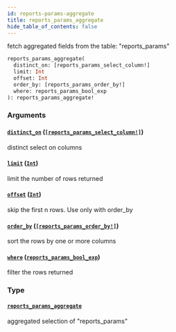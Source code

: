 ```yaml
---
id: reports-params-aggregate
title: reports_params_aggregate
hide_table_of_contents: false
---
```


fetch aggregated fields from the table: "reports_params"

```graphql
reports_params_aggregate(
  distinct_on: [reports_params_select_column!]
  limit: Int
  offset: Int
  order_by: [reports_params_order_by!]
  where: reports_params_bool_exp
): reports_params_aggregate!
```

### Arguments

#### [`distinct_on`](#) ([`[reports_params_select_column!]`](../enums/reports-params-select-column))

distinct select on columns

#### [`limit`](#) ([`Int`](../scalars/int))

limit the number of rows returned

#### [`offset`](#) ([`Int`](../scalars/int))

skip the first n rows. Use only with order_by

#### [`order_by`](#) ([`[reports_params_order_by!]`](../inputs/reports-params-order-by))

sort the rows by one or more columns

#### [`where`](#) ([`reports_params_bool_exp`](../inputs/reports-params-bool-exp))

filter the rows returned

### Type

#### [`reports_params_aggregate`](../objects/reports-params-aggregate)

aggregated selection of "reports_params"
